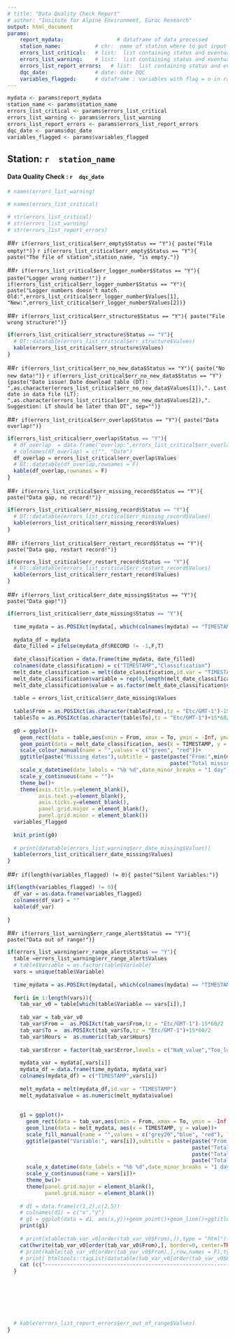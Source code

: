 ```yaml
---
# title: "Data Quality Check Report"
# author: "Insitute for Alpine Environment, Eurac Research"
output: html_document
params:
    report_mydata:                 # dataframe of data processed
    station_name:           # chr:  name of station where to put input files.
    errors_list_critical:   # list:  list containing status and eventually errors information
    errors_list_warning:    # list:  list containing status and eventually errors information
    errors_list_report_errors:   # list:  list containing status and eventually errors information
    dqc_date:               # date: date DQC
    variables_flagged:      # dataframe : variables with flag = o in range file
---
```


```r
mydata <- params$report_mydata
station_name <- params$station_name
errors_list_critical <- params$errors_list_critical
errors_list_warning <- params$errors_list_warning
errors_list_report_errors <- params$errors_list_report_errors
dqc_date <- params$dqc_date
variables_flagged <- params$variables_flagged

```

## Station: **`r  station_name`**

#### Data Quality Check : **`r  dqc_date`**

```r
# names(errors_list_warning)

# names(errors_list_critical)

# str(errors_list_critical)
# str(errors_list_warning)
# str(errors_list_report_errors)


```

<!-- ............... CRITICAL STATUS ICINGA ............... -->

<!-- err_empty -->

##`r if(errors_list_critical$err_empty$Status == "Y"){ paste("File empty!")}`
`r if(errors_list_critical$err_empty$Status == "Y"){ paste("The file of station",station_name, "is empty.")}`

<!-- err_logger_number -->

##`r if(errors_list_critical$err_logger_number$Status == "Y"){ paste("Logger wrong number!")}`
`r if(errors_list_critical$err_logger_number$Status == "Y"){ paste("Logger numbers doesn't match. Old:",errors_list_critical$err_logger_number$Values[1], "New:",errors_list_critical$err_logger_number$Values[2])}`

<!-- err_structure -->

##`r if(errors_list_critical$err_structure$Status == "Y"){ paste("File wrong structure!")}`
```r
if(errors_list_critical$err_structure$Status == "Y"){ 
  # DT::datatable(errors_list_critical$err_structure$Values)
  kable(errors_list_critical$err_structure$Values)
}
```

<!-- err_no_new_data -->

##`r if(errors_list_critical$err_no_new_data$Status == "Y"){ paste("No new data!")}`
<!-- `r if(errors_list_critical$err_no_new_data$Status == "Y"){paste("Date issue! Date in download table is successive of the last date in .dat file")}` -->
`r if(errors_list_critical$err_no_new_data$Status == "Y"){paste("Date issue! Date download table (DT): ",as.character(errors_list_critical$err_no_new_data$Values[1]),". Last date in data file (LT): ",as.character(errors_list_critical$err_no_new_data$Values[2]),". Suggestion: LT should be later than DT", sep="")}`

<!-- err_overlap -->

##`r if(errors_list_critical$err_overlap$Status == "Y"){ paste("Data overlap!")}`
```r
if(errors_list_critical$err_overlap$Status == "Y"){ 
  # df_overlap  = data.frame("overlap:",errors_list_critical$err_overlap$Values)
  # colnames(df_overlap) = c("", "Date")
  df_overlap = errors_list_critical$err_overlap$Values
  # DT::datatable(df_overlap,rownames = F)
  kable(df_overlap,rownames = F)
}
```

<!-- err_missing_record -->

##`r if(errors_list_critical$err_missing_record$Status == "Y"){ paste("Data gap, no record!")}`
```r
if(errors_list_critical$err_missing_record$Status == "Y"){ 
  # DT::datatable(errors_list_critical$err_missing_record$Values)
  kable(errors_list_critical$err_missing_record$Values)
}
```

<!-- err_restart_record -->

##`r if(errors_list_critical$err_restart_record$Status == "Y"){ paste("Data gap, restart record!")}`
```r
if(errors_list_critical$err_restart_record$Status == "Y"){ 
  # DT::datatable(errors_list_critical$err_restart_record$Values)
  kable(errors_list_critical$err_restart_record$Values)
}
```




<!-- err_date_missing -->

##`r if(errors_list_critical$err_date_missing$Status == "Y"){ paste("Data gap!")}`
```r
if(errors_list_critical$err_date_missing$Status == "Y"){ 
  
  time_mydata = as.POSIXct(mydata[, which(colnames(mydata) == "TIMESTAMP")], tz = "Etc/GMT-1")
  
  mydata_df = mydata
  date_filled = ifelse(mydata_df$RECORD != -1,F,T)
  
  date_classification = data.frame(time_mydata, date_filled)
  colnames(date_classification) = c("TIMESTAMP","Classification")
  melt_date_classification = melt(date_classification,id.var = "TIMESTAMP")
  melt_date_classification$variable = rep(0,length(melt_date_classification$variable))
  melt_date_classification$value = as.factor(melt_date_classification$value)
  
  table = errors_list_critical$err_date_missing$Values
  
  table$From = as.POSIXct(as.character(table$From),tz = "Etc/GMT-1")-15*60/2
  table$To = as.POSIXct(as.character(table$To),tz = "Etc/GMT-1")+15*60/2
  
  g0 = ggplot()+
    geom_rect(data = table,aes(xmin = From, xmax = To, ymin = -Inf, ymax = Inf),alpha = 0.25)+
    geom_point(data = melt_date_classification, aes(x = TIMESTAMP, y = variable, colour = value))+
    scale_colour_manual(name = "",values = c("green", "red"))+
    ggtitle(paste("Missing dates"),subtitle = paste(paste("From:",min(melt_date_classification$TIMESTAMP), "to", max(melt_date_classification$TIMESTAMP)),
                                                    paste("Total missing dates:", sum(table$`Number of Record`,na.rm = T),"records - " , 15*sum(table$`Number of Record`,na.rm = T)/60, "hours"),sep = "\n"))+
    scale_x_datetime(date_labels = "%b %d",date_minor_breaks = "1 day") +
    scale_y_continuous(name = "")+
    theme_bw()+
    theme(axis.title.y=element_blank(),
          axis.text.y=element_blank(),
          axis.ticks.y=element_blank(),
          panel.grid.major = element_blank(),
          panel.grid.minor = element_blank())
  variables_flagged
  
  knit_print(g0)
  
  # print(datatable(errors_list_warning$err_date_missing$Values))
  kable(errors_list_critical$err_date_missing$Values)
}
```

<!-- ............... WARNINGS STATUS ICINGA ............... -->

<!-- err_alert -->
##`r if(length(variables_flagged) != 0){ paste("Silent Variables:")}`
```r
if(length(variables_flagged) != 0){
  df_var = as.data.frame(variables_flagged)
  colnames(df_var) = ""
  kable(df_var)
  
}
```

##`r if(errors_list_warning$err_range_alert$Status == "Y"){ paste("Data out of range!")}`
```r
if(errors_list_warning$err_range_alert$Status == "Y"){
  table =errors_list_warning$err_range_alert$Values
  # table$Variable = as.factor(table$Variable)
  vars = unique(table$Variable)
  
  time_mydata = as.POSIXct(mydata[, which(colnames(mydata) == "TIMESTAMP")], tz = "Etc/GMT-1")
  
  for(i in 1:length(vars)){
    tab_var_v0 = table[which(table$Variable == vars[i]),]
    
    tab_var = tab_var_v0
    tab_var$From =  as.POSIXct(tab_var$From,tz = "Etc/GMT-1")-15*60/2
    tab_var$To =  as.POSIXct(tab_var$To,tz = "Etc/GMT-1")+15*60/2
    tab_var$Hours =  as.numeric(tab_var$Hours)
    
    tab_var$Error = factor(tab_var$Error,levels = c("NaN_value","Too_low","Too_high"))
    
    mydata_var = mydata[,vars[i]]
    mydata_df = data.frame(time_mydata, mydata_var)
    colnames(mydata_df) = c("TIMESTAMP",vars[i])
    
    melt_mydata = melt(mydata_df,id.var = "TIMESTAMP")
    melt_mydata$value = as.numeric(melt_mydata$value)
    
    
    g1 = ggplot()+
      geom_rect(data = tab_var,aes(xmin = From, xmax = To, ymin = -Inf, ymax = Inf, fill = Error),alpha = 0.3)+
      geom_line(data = melt_mydata, aes(x = TIMESTAMP, y = value))+
      scale_fill_manual(name = "",values = c("grey20","blue", "red"), labels = c("NaN_value","Too_low","Too_high"),drop = F)+
      ggtitle(paste("Variable:", vars[i]),subtitle = paste(paste("From:",min(melt_mydata$TIMESTAMP), "to", max(melt_mydata$TIMESTAMP)),
                                                           paste("Total NaN:",sum(tab_var$Hours[which(tab_var$Error == "NaN_value")], na.rm = T),"hours"),   # cambiare modo sommare
                                                           paste("Total low data:",sum(tab_var$Hours[which(tab_var$Error == "Too_low")], na.rm = T),"hours"),
                                                           paste("Total high data:",sum(tab_var$Hours[which(tab_var$Error == "Too_high")], na.rm = T),"hours"),sep = "\n"))+
      scale_x_datetime(date_labels = "%b %d",date_minor_breaks = "1 day") +
      scale_y_continuous(name = vars[i])+
      theme_bw()+
      theme(panel.grid.major = element_blank(),
            panel.grid.minor = element_blank())
    
    # d1 = data.frame(c(1,2),c(2,5))
    # colnames(d1) = c("x","y")
    # g1 = ggplot(data = d1, aes(x,y))+geom_point()+geom_line()+ggtitle(vars[i])
    print(g1)
    
    # print(xtable(tab_var_v0[order(tab_var_v0$From),]),type = "html")
    cat(hwrite(tab_var_v0[order(tab_var_v0$From),], border=0, center=TRUE,  width='1000px', row.names=FALSE, row.style=list('font-weight:bold')))
    # print(kable(tab_var_v0[order(tab_var_v0$From),],row.names = F),type = "html")
    # print( htmltools::tagList(datatable(tab_var_v0[order(tab_var_v0$From),])))
    cat (c("------------------------------------------------------------------------"),sep = "\n")
  }
  
  
  
  
  
  
  
  # kable(errors_list_report_errors$err_out_of_range$Values)
}
```

<!-- ............... REPORT STATUS ............... -->

<!-- err_duplicates_rows -->

<!-- ##`r if(errors_list_report_errors$err_duplicates_rows$Status == "Y"){ paste("WARNING! Station", station_name, "has duplicated rows in .dat file")}` -->

<!-- err_out_of_range -->

<!-- ##`r if(errors_list_report_errors$err_out_of_range$Status == "Y"){ paste("Data out of physical range!")}` -->
<!-- ```{r echo=FALSE, warning=FALSE, results='asis',fig.width= 12,fig.height= 6} -->
<!-- if(errors_list_warning$err_range_alert$Status == "Y"){ -->
<!--   table = errors_list_warning$err_range_alert$Values -->
<!--   # table$Variable = as.factor(table$Variable) -->
<!--   vars = unique(table$Variable) -->

<!--   time_mydata = as.POSIXct(mydata[, which(colnames(mydata) == "TIMESTAMP")], tz = "Etc/GMT-1") -->

<!--   for(i in 1:length(vars)){ -->
<!--     tab_var_v0 = table[which(table$Variable == vars[i]),] -->

<!--     tab_var = tab_var_v0 -->
<!--     tab_var$From =  as.POSIXct(tab_var$From,tz = "Etc/GMT-1")-15*60/2 -->
<!--     tab_var$To =  as.POSIXct(tab_var$To,tz = "Etc/GMT-1")+15*60/2 -->
<!--     tab_var$Hours =  as.numeric(tab_var$Hours) -->

<!--     tab_var$Error = factor(tab_var$Error,levels = c("NaN_value","Too_low","Too_high")) -->

<!--     mydata_var = mydata[,vars[i]] -->
<!--     mydata_df = data.frame(time_mydata, mydata_var) -->
<!--     colnames(mydata_df) = c("TIMESTAMP",vars[i]) -->

<!--     melt_mydata = melt(mydata_df,id.var = "TIMESTAMP") -->
<!--     melt_mydata$value = as.numeric(melt_mydata$value) -->


<!--     g1 = ggplot()+ -->
<!--       geom_rect(data = tab_var,aes(xmin = From, xmax = To, ymin = -Inf, ymax = Inf, fill = Error),alpha = 0.5)+ -->
<!--       geom_line(data = melt_mydata, aes(x = TIMESTAMP, y = value))+ -->
<!--       scale_fill_manual(name = "",values = c("grey20","blue", "red"), labels = c("NaN_value","Too_low","Too_high"),drop = F)+ -->
<!--       ggtitle(paste("Variable:", vars[i]),subtitle = paste(paste("From:",min(melt_mydata$TIMESTAMP), "to", max(melt_mydata$TIMESTAMP)), -->
<!--                                                            paste("Total NaN:",sum(tab_var$Hours[which(tab_var$Error == "NaN_value")], na.rm = T),"hours"),   # cambiare modo sommare -->
<!--                                                            paste("Total low data:",sum(tab_var$Hours[which(tab_var$Error == "Too_low")], na.rm = T),"hours"), -->
<!--                                                            paste("Total high data:",sum(tab_var$Hours[which(tab_var$Error == "Too_high")], na.rm = T),"hours"),sep = "\n"))+ -->
<!--       scale_x_datetime(date_labels = "%b %d",date_minor_breaks = "1 day") + -->
<!--       scale_y_continuous(name = vars[i])+ -->
<!--       theme_bw()+ -->
<!--       theme(panel.grid.major = element_blank(), -->
<!--             panel.grid.minor = element_blank()) -->

<!--     # d1 = data.frame(c(1,2),c(2,5)) -->
<!--     # colnames(d1) = c("x","y") -->
<!--     # g1 = ggplot(data = d1, aes(x,y))+geom_point()+geom_line()+ggtitle(vars[i]) -->
<!--     print(g1) -->

<!--     # print(xtable(tab_var_v0[order(tab_var_v0$From),]),type = "html") -->
<!--     cat(hwrite(tab_var_v0[order(tab_var_v0$From),], border=0, center=TRUE,  width='1000px', row.names=FALSE, row.style=list('font-weight:bold'))) -->
<!--     # print(kable(tab_var_v0[order(tab_var_v0$From),],row.names = F),type = "html") -->
<!--     # print( htmltools::tagList(datatable(tab_var_v0[order(tab_var_v0$From),]))) -->
<!--     cat (c("------------------------------------------------------------------------"),sep = "\n") -->
<!--   } -->







<!--   # kable(errors_list_report_errors$err_out_of_range$Values) -->
<!-- } -->
<!-- ``` -->




